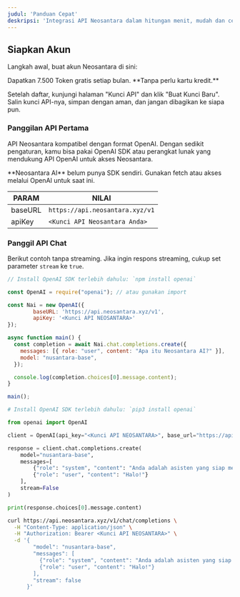 ```yaml
---
judul: 'Panduan Cepat'
deskripsi: 'Integrasi API Neosantara dalam hitungan menit, mudah dan cepat!'
---
```


## Siapkan Akun

Langkah awal, buat akun Neosantara di sini:

<Card icon="key" href="https://app.neosantara.xyz/signup" title="Buat Akun Gratis" horizontal>
  Dapatkan 7.500 Token gratis setiap bulan. **Tanpa perlu kartu kredit.**
</Card>

Setelah daftar, kunjungi halaman "Kunci API" dan klik "Buat Kunci Baru". Salin kunci API-nya, simpan dengan aman, dan jangan dibagikan ke siapa pun.

### Panggilan API Pertama

API Neosantara kompatibel dengan format OpenAI. Dengan sedikit pengaturan, kamu bisa pakai OpenAI SDK atau perangkat lunak yang mendukung API OpenAI untuk akses Neosantara.

<Note>
**Neosantara AI** belum punya SDK sendiri. 
Gunakan fetch atau akses melalui OpenAI untuk saat ini.
</Note>

| PARAM | NILAI                           |
| -------- | ------------------------------------- |
| baseURL     | `https://api.neosantara.xyz/v1`                     |
| apiKey      | `<Kunci API Neosantara Anda>`                          |

### Panggil API Chat

Berikut contoh tanpa streaming. Jika ingin respons streaming, cukup set parameter `stream` ke `true`.

<CodeGroup>

```javascript openNAI.js lines icon="square-js"
// Install OpenAI SDK terlebih dahulu: `npm install openai`

const OpenAI = require("openai"); // atau gunakan import

const Nai = new OpenAI({
        baseURL: 'https://api.neosantara.xyz/v1',
        apiKey: '<Kunci API NEOSANTARA>'
});

async function main() {
  const completion = await Nai.chat.completions.create({
    messages: [{ role: "user", content: "Apa itu Neosantara AI?" }],
    model: "nusantara-base",
  });

  console.log(completion.choices[0].message.content);
}

main();
```

```python openNAI.py lines icon="python"
# Install OpenAI SDK terlebih dahulu: `pip3 install openai`

from openai import OpenAI

client = OpenAI(api_key="<Kunci API NEOSANTARA>", base_url="https://api.neosantara.xyz")

response = client.chat.completions.create(
    model="nusantara-base",
    messages=[
        {"role": "system", "content": "Anda adalah asisten yang siap membantu."},
        {"role": "user", "content": "Halo!"}
    ],
    stream=False
)

print(response.choices[0].message.content)
```

```bash curlNAI.sh lines icon="terminal"
curl https://api.neosantara.xyz/v1/chat/completions \
  -H "Content-Type: application/json" \
  -H "Authorization: Bearer <Kunci API NEOSANTARA>" \
  -d '{
        "model": "nusantara-base",
        "messages": [
          {"role": "system", "content": "Anda adalah asisten yang siap membantu."},
          {"role": "user", "content": "Halo!"}
        ],
        "stream": false
      }'
```
</CodeGroup>